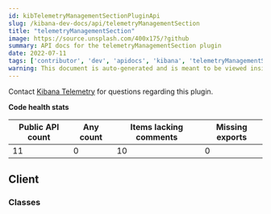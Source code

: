 ```yaml
---
id: kibTelemetryManagementSectionPluginApi
slug: /kibana-dev-docs/api/telemetryManagementSection
title: "telemetryManagementSection"
image: https://source.unsplash.com/400x175/?github
summary: API docs for the telemetryManagementSection plugin
date: 2022-07-11
tags: ['contributor', 'dev', 'apidocs', 'kibana', 'telemetryManagementSection']
warning: This document is auto-generated and is meant to be viewed inside our experimental, new docs system. Reach out in #docs-engineering for more info.
---
```




Contact [Kibana Telemetry](https://github.com/orgs/elastic/teams/kibana-telemetry) for questions regarding this plugin.

**Code health stats**

| Public API count  | Any count | Items lacking comments | Missing exports |
|-------------------|-----------|------------------------|-----------------|
| 11 | 0 | 10 | 0 |

## Client

### Classes
<DocDefinitionList data={telemetryManagementSectionObj.client.classes}/>

